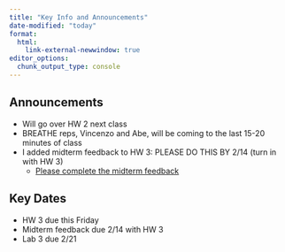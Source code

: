 ```yaml
---
title: "Key Info and Announcements"
date-modified: "today"
format: 
  html:
    link-external-newwindow: true
editor_options: 
  chunk_output_type: console
---
```


## Announcements

- Will go over HW 2 next class
- BREATHE reps, Vincenzo and Abe, will be coming to the last 15-20 minutes of class
- I added midterm feedback to HW 3: PLEASE DO THIS BY 2/14 (turn in with HW 3)
  - [Please complete the midterm feedback](https://forms.office.com/Pages/ResponsePage.aspx?id=V3lz4rj6fk2U9pvWr59xWFMopmPUjRtDiHLswhgacNhUQkdNUVRFQU41T0tRVDc0U1k2V0VFRVk4TS4u)

## Key Dates

- HW 3 due this Friday
- Midterm feedback due 2/14 with HW 3
- Lab 3 due 2/21

